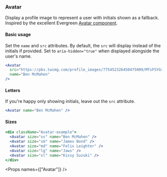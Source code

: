 
<Nav title="Avatar" />
<SEO title="Avatar" />

<Container>
<Article sidebar={[
  { id: 'Avatar', name: 'Avatar'},
  { id: 'Basic usage', name: 'Basic usage' },
  { id: 'Letters', name: 'Using letters'},
  { id: 'Sizes', name: 'Sizes options' },
  { id: 'Props', name: 'Props'}
]}>

# Avatar

Display a profile image to represent a user with initials shown as a fallback. Inspired by the excellent Evergreen [Avatar component](https://evergreen.segment.com/components/avatar).

#### Basic usage

Set the `name` and `src` attributes. By default, the `src` will display instead of the initials if provided. Set to `aria-hidden="true"` when displayed alongside the user's name.

```jsx
<Avatar
  src="https://pbs.twimg.com/profile_images/775452326450475009/MTsFSYGs_400x400.jpg"
  name="Ben McMahen"
/>
```

#### Letters

If you're happy only showing initials, leave out the `src` attribute.

```jsx
<Avatar name="Ben McMahen" />
```

#### Sizes

```jsx
<div className="Avatar-example">
  <Avatar size="xs" name="Ben McMahen" />
  <Avatar size="sm" name="James Bond" />
  <Avatar size="md" name="Felix Leighter" />
  <Avatar size="lg" name="Jaws" />
  <Avatar size="xl" name="Kissy Suzuki" />
</div>
```

<Props names={["Avatar"]} />

</Article>
</Container>
